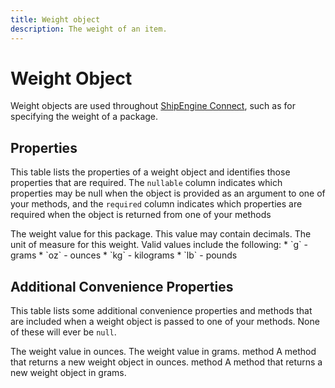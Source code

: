 ```yaml
---
title: Weight object
description: The weight of an item.
---
```


Weight Object
===============================================
Weight objects are used throughout [ShipEngine Connect](../index.mdx), such as for specifying the weight
of a package.

Properties
-----------------------------------------------
This table lists the properties of a weight object and identifies those properties that are required. The `nullable`
column indicates which properties may be null when the object is provided as an argument to one of your methods, and the `required`
column indicates which properties are required when the object is returned from one of your methods

<Reference>

  <Field name="value" type="number" required={true} nullable={false}>
    <Description>
      The weight value for this package. This value may contain decimals.
    </Description>
  </Field>

  <Field name="unit" type="string" required={true} nullable={false}>
    <Description>
      The unit of measure for this weight. Valid values include the following:
      * `g` - grams
      * `oz` - ounces
      * `kg` - kilograms
      * `lb` - pounds
    </Description>
  </Field>
</Reference>

Additional Convenience Properties
-------------------------------------------------------------
This table lists some additional convenience properties and methods that are included when a weight object is
passed to one of your methods. None of these will ever be `null`.

<Reference>
  <Field name="ounces" type="number" >
    <Description>
      The weight value in ounces.
    </Description>
  </Field>

  <Field name="grams" type="number">
    <Description>
      The weight value in grams.
    </Description>
  </Field>

  <Field name="toOunces()" >
    <Type>
      method
    </Type>
    <Description>
      A method that returns a new weight object in ounces.
    </Description>
  </Field>

  <Field name="toGrams()">
    <Type>
      method
    </Type>
    <Description>
      A method that returns a new weight object in grams.
    </Description>
  </Field>

</Reference>

